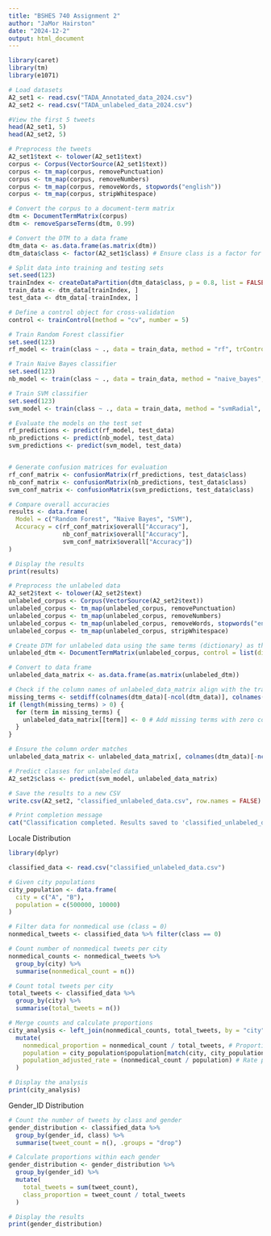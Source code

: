 ```yaml
---
title: "BSHES 740 Assignment 2"
author: "JaMor Hairston"
date: "2024-12-2"
output: html_document
---
```


```r
library(caret)
library(tm)
library(e1071)

# Load datasets
A2_set1 <- read.csv("TADA_Annotated_data_2024.csv")
A2_set2 <- read.csv("TADA_unlabeled_data_2024.csv")

#View the first 5 tweets
head(A2_set1, 5)
head(A2_set2, 5)
```


```r
# Preprocess the tweets
A2_set1$text <- tolower(A2_set1$text)
corpus <- Corpus(VectorSource(A2_set1$text))
corpus <- tm_map(corpus, removePunctuation)
corpus <- tm_map(corpus, removeNumbers)
corpus <- tm_map(corpus, removeWords, stopwords("english"))
corpus <- tm_map(corpus, stripWhitespace)

```

```r
# Convert the corpus to a document-term matrix
dtm <- DocumentTermMatrix(corpus)
dtm <- removeSparseTerms(dtm, 0.99)

# Convert the DTM to a data frame
dtm_data <- as.data.frame(as.matrix(dtm))
dtm_data$class <- factor(A2_set1$class) # Ensure class is a factor for multi-class classification

```

```r
# Split data into training and testing sets
set.seed(123)
trainIndex <- createDataPartition(dtm_data$class, p = 0.8, list = FALSE)
train_data <- dtm_data[trainIndex, ]
test_data <- dtm_data[-trainIndex, ]

# Define a control object for cross-validation
control <- trainControl(method = "cv", number = 5)

# Train Random Forest classifier
set.seed(123)
rf_model <- train(class ~ ., data = train_data, method = "rf", trControl = control, importance = TRUE)

# Train Naive Bayes classifier
set.seed(123)
nb_model <- train(class ~ ., data = train_data, method = "naive_bayes", trControl = control)

# Train SVM classifier
set.seed(123)
svm_model <- train(class ~ ., data = train_data, method = "svmRadial", trControl = control)

# Evaluate the models on the test set
rf_predictions <- predict(rf_model, test_data)
nb_predictions <- predict(nb_model, test_data)
svm_predictions <- predict(svm_model, test_data)



```

```r
# Generate confusion matrices for evaluation
rf_conf_matrix <- confusionMatrix(rf_predictions, test_data$class)
nb_conf_matrix <- confusionMatrix(nb_predictions, test_data$class)
svm_conf_matrix <- confusionMatrix(svm_predictions, test_data$class)

# Compare overall accuracies
results <- data.frame(
  Model = c("Random Forest", "Naive Bayes", "SVM"),
  Accuracy = c(rf_conf_matrix$overall["Accuracy"],
               nb_conf_matrix$overall["Accuracy"],
               svm_conf_matrix$overall["Accuracy"])
)

# Display the results
print(results)

```


```r
# Preprocess the unlabeled data
A2_set2$text <- tolower(A2_set2$text)
unlabeled_corpus <- Corpus(VectorSource(A2_set2$text))
unlabeled_corpus <- tm_map(unlabeled_corpus, removePunctuation)
unlabeled_corpus <- tm_map(unlabeled_corpus, removeNumbers)
unlabeled_corpus <- tm_map(unlabeled_corpus, removeWords, stopwords("english"))
unlabeled_corpus <- tm_map(unlabeled_corpus, stripWhitespace)

# Create DTM for unlabeled data using the same terms (dictionary) as the labeled data
unlabeled_dtm <- DocumentTermMatrix(unlabeled_corpus, control = list(dictionary = Terms(dtm)))

# Convert to data frame
unlabeled_data_matrix <- as.data.frame(as.matrix(unlabeled_dtm))

# Check if the column names of unlabeled_data_matrix align with the training data
missing_terms <- setdiff(colnames(dtm_data)[-ncol(dtm_data)], colnames(unlabeled_data_matrix))
if (length(missing_terms) > 0) {
  for (term in missing_terms) {
    unlabeled_data_matrix[[term]] <- 0 # Add missing terms with zero counts
  }
}

# Ensure the column order matches
unlabeled_data_matrix <- unlabeled_data_matrix[, colnames(dtm_data)[-ncol(dtm_data)]]

# Predict classes for unlabeled data
A2_set2$class <- predict(svm_model, unlabeled_data_matrix)

# Save the results to a new CSV
write.csv(A2_set2, "classified_unlabeled_data.csv", row.names = FALSE)

# Print completion message
cat("Classification completed. Results saved to 'classified_unlabeled_data.csv'.\n")


```

Locale Distribution
```r
library(dplyr)

classified_data <- read.csv("classified_unlabeled_data.csv")

# Given city populations
city_population <- data.frame(
  city = c("A", "B"),
  population = c(500000, 10000)
)

# Filter data for nonmedical use (class = 0)
nonmedical_tweets <- classified_data %>% filter(class == 0)

# Count number of nonmedical tweets per city
nonmedical_counts <- nonmedical_tweets %>%
  group_by(city) %>%
  summarise(nonmedical_count = n())

# Count total tweets per city
total_tweets <- classified_data %>%
  group_by(city) %>%
  summarise(total_tweets = n())

# Merge counts and calculate proportions
city_analysis <- left_join(nonmedical_counts, total_tweets, by = "city") %>%
  mutate(
    nonmedical_proportion = nonmedical_count / total_tweets, # Proportion of nonmedical tweets
    population = city_population$population[match(city, city_population$city)], # Add population data
    population_adjusted_rate = (nonmedical_count / population) # Rate per population
  )

# Display the analysis
print(city_analysis)

```

Gender_ID Distribution
```r
# Count the number of tweets by class and gender
gender_distribution <- classified_data %>%
  group_by(gender_id, class) %>%
  summarise(tweet_count = n(), .groups = "drop")

# Calculate proportions within each gender
gender_distribution <- gender_distribution %>%
  group_by(gender_id) %>%
  mutate(
    total_tweets = sum(tweet_count),
    class_proportion = tweet_count / total_tweets
  )

# Display the results
print(gender_distribution)


```


